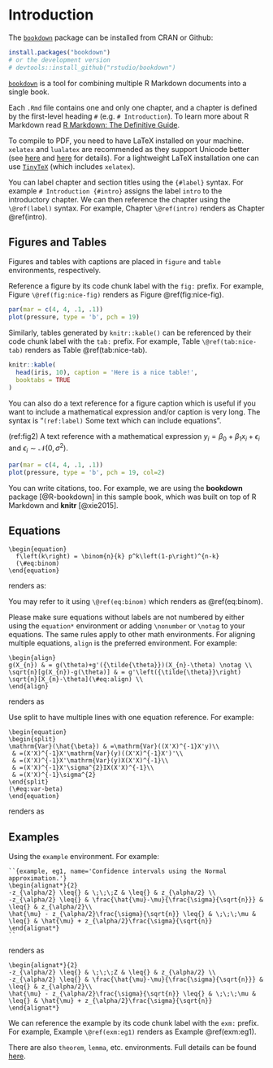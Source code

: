 # Introduction {#intro}

The [`bookdown`](https://bookdown.org/yihui/bookdown/) package can be installed from CRAN or Github:

```r
install.packages("bookdown")
# or the development version
# devtools::install_github("rstudio/bookdown")
```

[`bookdown`](https://bookdown.org/yihui/bookdown/) is a tool for combining multiple R Markdown documents into a single book.

Each `.Rmd` file contains one and only one chapter, and a chapter is defined by the first-level heading `#` (e.g. `# Introduction`). 
To learn more about R Markdown read [R Markdown: The Definitive Guide](https://bookdown.org/yihui/rmarkdown/).  

To compile to PDF, you need to have LaTeX installed on your machine. `xelatex` and `lualatex` are recommended as they support Unicode better 
(see [here](https://tex.stackexchange.com/questions/3393/what-is-xetex-exactly-and-why-should-i-use-it) and [here](https://tex.stackexchange.com/questions/36/differences-between-luatex-context-and-xetex) for details).
For a lightweight LaTeX installation one can use [`TinyTeX`](https://yihui.org/tinytex/) (which includes `xelatex`).

You can label chapter and section titles using the `{#label}` syntax. For example `# Introduction {#intro}` assigns the label `intro` to the introductory chapter. 
We can then reference the chapter using the `\@ref(label)` syntax. For example, Chapter `\@ref(intro)` renders as Chapter \@ref(intro). 

## Figures and Tables

Figures and tables with captions are placed in `figure` and `table` environments, respectively.

Reference a figure by its code chunk label with the `fig:` prefix. For example, Figure `\@ref(fig:nice-fig)` renders as Figure \@ref(fig:nice-fig).

```r
par(mar = c(4, 4, .1, .1))
plot(pressure, type = 'b', pch = 19)
```

Similarly, tables generated by `knitr::kable()` can be referenced by their code chunk label with the `tab:` prefix. For example, Table `\@ref(tab:nice-tab)` renders as Table \@ref(tab:nice-tab).

```r
knitr::kable(
  head(iris, 10), caption = 'Here is a nice table!',
  booktabs = TRUE
)
```

You can also do a text reference for a figure caption which is useful if you want to include a mathematical expression and/or caption is very long. The syntax is "`(ref:label)` Some text which can include equations". 

(ref:fig2) A text reference with a mathematical expression $y_i=\beta_0 + \beta_1x_i + \epsilon_i$ and $\epsilon_i \sim \mathcal{N}(0, \sigma^2)$. 

```r
par(mar = c(4, 4, .1, .1))
plot(pressure, type = 'b', pch = 19, col=2)
```

You can write citations, too. For example, we are using the **bookdown** package [@R-bookdown] in this sample book, which was built on top of R Markdown and **knitr** [@xie2015].

## Equations

````
\begin{equation} 
  f\left(k\right) = \binom{n}{k} p^k\left(1-p\right)^{n-k}
  (\#eq:binom)
\end{equation} 
````

renders as:

\begin{equation} 
  f\left(k\right) = \binom{n}{k} p^k\left(1-p\right)^{n-k}
  (\#eq:binom)
\end{equation} 

You may refer to it using `\@ref(eq:binom)` which renders as \@ref(eq:binom).

Please make sure equations \index{equations} without labels are not numbered by either using the `equation*` environment or adding `\nonumber` or `\notag` to your equations. The same rules apply to other math environments. For aligning multiple equations, `align` is the preferred environment. For example:\index{align}    

````
\begin{align} 
g(X_{n}) & = g(\theta)+g'({\tilde{\theta}})(X_{n}-\theta) \notag \\
\sqrt{n}[g(X_{n})-g(\theta)] & = g'\left({\tilde{\theta}}\right) 
\sqrt{n}[X_{n}-\theta](\#eq:align) \\
\end{align} 
````

renders as

\begin{align} 
g(X_{n}) & = g(\theta)+g'({\tilde{\theta}})(X_{n}-\theta) \notag \\
\sqrt{n}[g(X_{n})-g(\theta)] & = g'\left({\tilde{\theta}}\right) 
\sqrt{n}[X_{n}-\theta](\#eq:align) \\
\end{align} 

Use split to have multiple lines with one equation reference. For example:

````
\begin{equation} 
\begin{split}
\mathrm{Var}(\hat{\beta}) & =\mathrm{Var}((X'X)^{-1}X'y)\\
 & =(X'X)^{-1}X'\mathrm{Var}(y)((X'X)^{-1}X')'\\
 & =(X'X)^{-1}X'\mathrm{Var}(y)X(X'X)^{-1}\\
 & =(X'X)^{-1}X'\sigma^{2}IX(X'X)^{-1}\\
 & =(X'X)^{-1}\sigma^{2}
\end{split}
(\#eq:var-beta)
\end{equation} 
````
renders as

\begin{equation} 
\begin{split}
\mathrm{Var}(\hat{\beta}) & =\mathrm{Var}((X'X)^{-1}X'y)\\
 & =(X'X)^{-1}X'\mathrm{Var}(y)((X'X)^{-1}X')'\\
 & =(X'X)^{-1}X'\mathrm{Var}(y)X(X'X)^{-1}\\
 & =(X'X)^{-1}X'\sigma^{2}IX(X'X)^{-1}\\
 & =(X'X)^{-1}\sigma^{2}
\end{split}
(\#eq:var-beta)
\end{equation} 

## Examples

Using the `example` environment. For example: \index{confidence intervals}

````
``{example, eg1, name='Confidence intervals using the Normal approximation.'}
\begin{alignat*}{2}
-z_{\alpha/2} \leq{} & \;\;\;Z & \leq{} & z_{\alpha/2} \\
-z_{\alpha/2} \leq{} & \frac{\hat{\mu}-\mu}{\frac{\sigma}{\sqrt{n}}} & \leq{} & z_{\alpha/2}\\
\hat{\mu} - z_{\alpha/2}\frac{\sigma}{\sqrt{n}} \leq{} & \;\;\;\mu & \leq{} & \hat{\mu} + z_{\alpha/2}\frac{\sigma}{\sqrt{n}}
\end{alignat*}
``
````
renders as

```example
\begin{alignat*}{2}
-z_{\alpha/2} \leq{} & \;\;\;Z & \leq{} & z_{\alpha/2} \\
-z_{\alpha/2} \leq{} & \frac{\hat{\mu}-\mu}{\frac{\sigma}{\sqrt{n}}} & \leq{} & z_{\alpha/2}\\
\hat{\mu} - z_{\alpha/2}\frac{\sigma}{\sqrt{n}} \leq{} & \;\;\;\mu & \leq{} & \hat{\mu} + z_{\alpha/2}\frac{\sigma}{\sqrt{n}}
\end{alignat*}
```

We can reference the example by its code chunk label with the `exm:` prefix. For example, Example `\@ref(exm:eg1)` renders as Example \@ref(exm:eg1). 

There are also `theorem`, `lemma`, etc. environments. Full details can be found [here](https://bookdown.org/yihui/bookdown/markdown-extensions-by-bookdown.html).